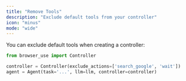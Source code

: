 ```yaml
---
title: "Remove Tools"
description: "Exclude default tools from your controller"
icon: "minus"
mode: "wide"
---
```


You can exclude default tools when creating a controller:

```python
from browser_use import Controller

controller = Controller(exclude_actions=['search_google', 'wait'])
agent = Agent(task='...', llm=llm, controller=controller)
```

